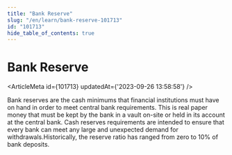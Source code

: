 ```yaml
---
title: "Bank Reserve"
slug: "/en/learn/bank-reserve-101713"
id: "101713"
hide_table_of_contents: true
---
```



# Bank Reserve

<ArticleMeta id={101713} updatedAt={'2023-09-26 13:58:58'} />
<div className='border-solid border-b border-t-0 my-4 border-[var(--ifm-color-gray-300)]' />

Bank reserves are the cash minimums that financial institutions must have on hand in order to meet central bank requirements. This is real paper money that must be kept by the bank in a vault on-site or held in its account at the central bank. Cash reserves requirements are intended to ensure that every bank can meet any large and unexpected demand for withdrawals.Historically, the reserve ratio has ranged from zero to 10% of bank deposits.
